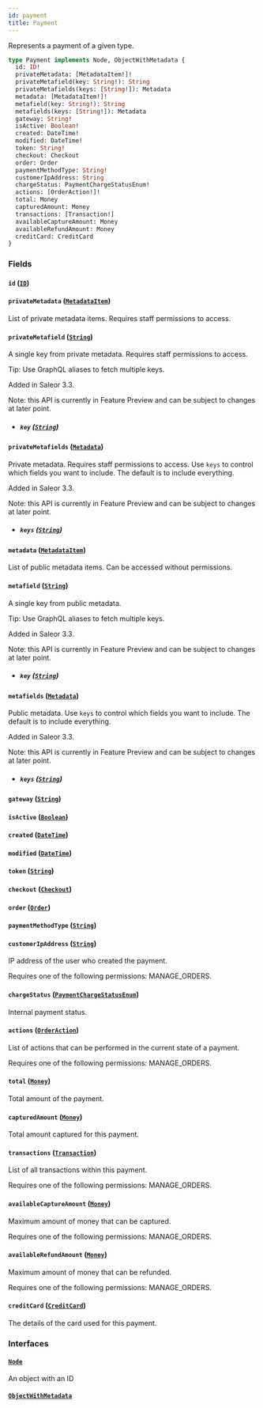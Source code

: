 ```yaml
---
id: payment
title: Payment
---
```


Represents a payment of a given type.

```graphql
type Payment implements Node, ObjectWithMetadata {
  id: ID!
  privateMetadata: [MetadataItem!]!
  privateMetafield(key: String!): String
  privateMetafields(keys: [String!]): Metadata
  metadata: [MetadataItem!]!
  metafield(key: String!): String
  metafields(keys: [String!]): Metadata
  gateway: String!
  isActive: Boolean!
  created: DateTime!
  modified: DateTime!
  token: String!
  checkout: Checkout
  order: Order
  paymentMethodType: String!
  customerIpAddress: String
  chargeStatus: PaymentChargeStatusEnum!
  actions: [OrderAction!]!
  total: Money
  capturedAmount: Money
  transactions: [Transaction!]
  availableCaptureAmount: Money
  availableRefundAmount: Money
  creditCard: CreditCard
}
```

### Fields

#### `id` ([`ID`](../../../developer/api-reference/scalars/id))

#### `privateMetadata` ([`MetadataItem`](../../../developer/api-reference/objects/metadata-item))

List of private metadata items. Requires staff permissions to access.

#### `privateMetafield` ([`String`](../../../developer/api-reference/scalars/string))

A single key from private metadata. Requires staff permissions to access.

Tip: Use GraphQL aliases to fetch multiple keys.

Added in Saleor 3.3.

Note: this API is currently in Feature Preview and can be subject to changes at later point.

- ##### `key` ([`String`](../../../developer/api-reference/scalars/string))

#### `privateMetafields` ([`Metadata`](../../../developer/api-reference/scalars/metadata))

Private metadata. Requires staff permissions to access. Use `keys` to control which fields you want to include. The default is to include everything.

Added in Saleor 3.3.

Note: this API is currently in Feature Preview and can be subject to changes at later point.

- ##### `keys` ([`String`](../../../developer/api-reference/scalars/string))

#### `metadata` ([`MetadataItem`](../../../developer/api-reference/objects/metadata-item))

List of public metadata items. Can be accessed without permissions.

#### `metafield` ([`String`](../../../developer/api-reference/scalars/string))

A single key from public metadata.

Tip: Use GraphQL aliases to fetch multiple keys.

Added in Saleor 3.3.

Note: this API is currently in Feature Preview and can be subject to changes at later point.

- ##### `key` ([`String`](../../../developer/api-reference/scalars/string))

#### `metafields` ([`Metadata`](../../../developer/api-reference/scalars/metadata))

Public metadata. Use `keys` to control which fields you want to include. The default is to include everything.

Added in Saleor 3.3.

Note: this API is currently in Feature Preview and can be subject to changes at later point.

- ##### `keys` ([`String`](../../../developer/api-reference/scalars/string))

#### `gateway` ([`String`](../../../developer/api-reference/scalars/string))

#### `isActive` ([`Boolean`](../../../developer/api-reference/scalars/boolean))

#### `created` ([`DateTime`](../../../developer/api-reference/scalars/date-time))

#### `modified` ([`DateTime`](../../../developer/api-reference/scalars/date-time))

#### `token` ([`String`](../../../developer/api-reference/scalars/string))

#### `checkout` ([`Checkout`](../../../developer/api-reference/objects/checkout))

#### `order` ([`Order`](../../../developer/api-reference/objects/order))

#### `paymentMethodType` ([`String`](../../../developer/api-reference/scalars/string))

#### `customerIpAddress` ([`String`](../../../developer/api-reference/scalars/string))

IP address of the user who created the payment.

Requires one of the following permissions: MANAGE_ORDERS.

#### `chargeStatus` ([`PaymentChargeStatusEnum`](../../../developer/api-reference/enums/payment-charge-status-enum))

Internal payment status.

#### `actions` ([`OrderAction`](../../../developer/api-reference/enums/order-action))

List of actions that can be performed in the current state of a payment.

Requires one of the following permissions: MANAGE_ORDERS.

#### `total` ([`Money`](../../../developer/api-reference/objects/money))

Total amount of the payment.

#### `capturedAmount` ([`Money`](../../../developer/api-reference/objects/money))

Total amount captured for this payment.

#### `transactions` ([`Transaction`](../../../developer/api-reference/objects/transaction))

List of all transactions within this payment.

Requires one of the following permissions: MANAGE_ORDERS.

#### `availableCaptureAmount` ([`Money`](../../../developer/api-reference/objects/money))

Maximum amount of money that can be captured.

Requires one of the following permissions: MANAGE_ORDERS.

#### `availableRefundAmount` ([`Money`](../../../developer/api-reference/objects/money))

Maximum amount of money that can be refunded.

Requires one of the following permissions: MANAGE_ORDERS.

#### `creditCard` ([`CreditCard`](../../../developer/api-reference/objects/credit-card))

The details of the card used for this payment.

### Interfaces

#### [`Node`](../../../developer/api-reference/interfaces/node)

An object with an ID

#### [`ObjectWithMetadata`](../../../developer/api-reference/interfaces/object-with-metadata)
